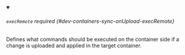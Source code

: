 


<details className="config-field" data-expandable="true" open>
<summary>

###### `execRemote` <span className="config-field-required" data-required="false">required</span> <span className="config-field-type"></span> <span className="config-field-default"></span> <span className="config-field-enum"></span> {#dev-containers-sync-onUpload-execRemote}

Defines what commands should be executed on the container side if a change is uploaded and applied in the target container.

</summary>

<PartialExecRemotereference />


</details>
